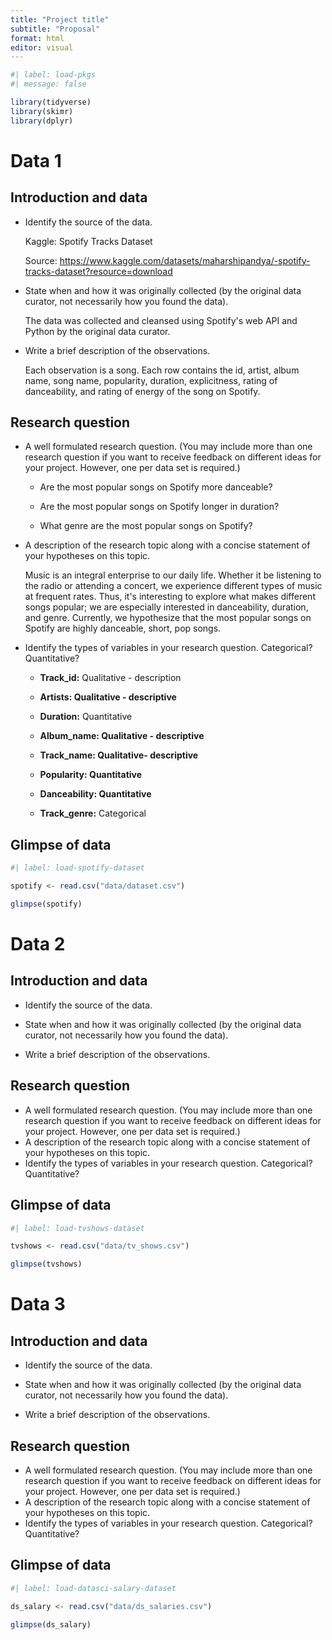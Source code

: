 ```yaml
---
title: "Project title"
subtitle: "Proposal"
format: html
editor: visual
---
```


```r
#| label: load-pkgs
#| message: false

library(tidyverse)
library(skimr)
library(dplyr)
```

# Data 1

## Introduction and data

-   Identify the source of the data.

    Kaggle: Spotify Tracks Dataset

    Source: <https://www.kaggle.com/datasets/maharshipandya/-spotify-tracks-dataset?resource=download>

-   State when and how it was originally collected (by the original data curator, not necessarily how you found the data).

    The data was collected and cleansed using Spotify\'s web API and Python by the original data curator.

-   Write a brief description of the observations.

    Each observation is a song. Each row contains the id, artist, album name, song name, popularity, duration, explicitness, rating of danceability, and rating of energy of the song on Spotify.

## Research question

-   A well formulated research question. (You may include more than one research question if you want to receive feedback on different ideas for your project. However, one per data set is required.)

    -   Are the most popular songs on Spotify more danceable? 

    -   Are the most popular songs on Spotify longer in duration?

    -   What genre are the most popular songs on Spotify?

-   A description of the research topic along with a concise statement of your hypotheses on this topic.

    Music is an integral enterprise to our daily life. Whether it be listening to the radio or attending a concert, we experience different types of music at frequent rates. Thus, it\'s interesting to explore what makes different songs popular; we are especially interested in danceability, duration, and genre. Currently, we hypothesize that the most popular songs on Spotify are highly danceable, short, pop songs.

-   Identify the types of variables in your research question. Categorical? Quantitative?

    -   **Track_id:** Qualitative - description

    -   **Artists: Qualitative - descriptive**

    -   **Duration:** Quantitative

    -   **Album_name: Qualitative - descriptive**

    -   **Track_name: Qualitative- descriptive**

    -   **Popularity: Quantitative**

    -   **Danceability: Quantitative**

    -   **Track_genre:** Categorical

## Glimpse of data

```r
#| label: load-spotify-dataset

spotify <- read.csv("data/dataset.csv")

glimpse(spotify)

```

# Data 2

## Introduction and data

-   Identify the source of the data.

-   State when and how it was originally collected (by the original data curator, not necessarily how you found the data).

-   Write a brief description of the observations.

## Research question

-   A well formulated research question. (You may include more than one research question if you want to receive feedback on different ideas for your project. However, one per data set is required.)
-   A description of the research topic along with a concise statement of your hypotheses on this topic.
-   Identify the types of variables in your research question. Categorical? Quantitative?

## Glimpse of data

```r
#| label: load-tvshows-dataset

tvshows <- read.csv("data/tv_shows.csv")

glimpse(tvshows)

```

# Data 3

## Introduction and data

-   Identify the source of the data.

-   State when and how it was originally collected (by the original data curator, not necessarily how you found the data).

-   Write a brief description of the observations.

## Research question

-   A well formulated research question. (You may include more than one research question if you want to receive feedback on different ideas for your project. However, one per data set is required.)
-   A description of the research topic along with a concise statement of your hypotheses on this topic.
-   Identify the types of variables in your research question. Categorical? Quantitative?

## Glimpse of data

```r
#| label: load-datasci-salary-dataset

ds_salary <- read.csv("data/ds_salaries.csv") 

glimpse(ds_salary)

```

